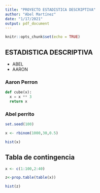 ```yaml
---
title: "PROYECTO ESTADISTICA DESCRIPTIVA"
author: "Abel Martínez"
date: "1/17/2021"
output: pdf_document
---
```


```r
knitr::opts_chunk$set(echo = TRUE)
```

## ESTADISTICA DESCRIPTIVA 

* ABEL
* AARON

### Aaron Perron

```python
def cube(x):
  x = x ** 3
  return x
```

### Abel perrito

```r
set.seed(100)

x <- rbinom(1000,30,0.5)

hist(x)
```

## Tabla de contingencia

```r
x <- c(1:100,2:40)

z<-prop.table(table(x))

hist(z)
```






